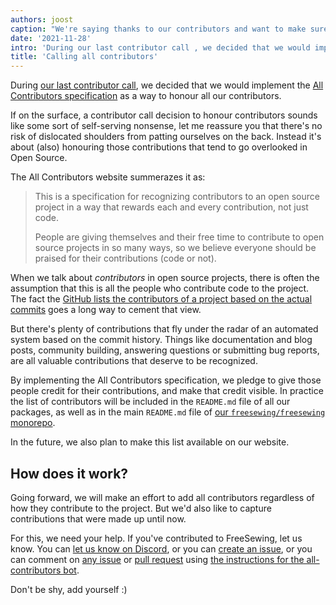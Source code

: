 ```yaml
---
authors: joost
caption: "We're saying thanks to our contributors and want to make sure their contributions get the credit they deserve"
date: '2021-11-28'
intro: 'During our last contributor call , we decided that we would implement the All Contributors specification as a way to honour all our contributors.'
title: 'Calling all contributors'
---
```


During [our last contributor
call](https://github.com/freesewing/freesewing/issues/1514), we decided that we
would implement the [All Contributors
specification](https://allcontributors.org/) as a way to honour all our
contributors.

<!-- truncate -->

If on the surface, a contributor call decision to honour contributors sounds
like some sort of self-serving nonsense, let me reassure you that there's no
risk of dislocated shoulders from patting ourselves on the back. Instead it's
about (also) honouring those contributions that tend to go overlooked in Open
Source.

The All Contributors website summerazes it as:

> This is a specification for recognizing contributors to an open source
> project in a way that rewards each and every contribution, not just code.
>
> People are giving themselves and their free time to contribute to open source
> projects in so many ways, so we believe everyone should be praised for their
> contributions (code or not).

When we talk about _contributors_ in open source projects, there is often the
assumption that this is all the people who contribute code to the project. The
fact the [GitHub lists the contributors of a project based on the actual
commits](https://github.com/freesewing/freesewing/graphs/contributors) goes a
long way to cement that view.

But there's plenty of contributions that fly under the radar of an automated
system based on the commit history. Things like documentation and blog posts,
community building, answering questions or submitting bug reports, are all
valuable contributions that deserve to be recognized.

By implementing the All Contributors specification, we pledge to give those
people credit for their contributions, and make that credit visible. In
practice the list of contributors will be included in the `README.md` file of
all our packages, as well as in the main `README.md` file of [our
`freesewing/freesewing` monorepo](https://github.com/freesewing/freesewing).

In the future, we also plan to make this list available on our website.

## How does it work?

Going forward, we will make an effort to add all contributors regardless of how
they contribute to the project. But we'd also like to capture contributions
that were made up until now.

For this, we need your help. If you've contributed to FreeSewing, let us know.
You can [let us know on Discord](https://discord.freesewing.org/), or you can
[create an
issue](https://github.com/freesewing/freesewing/issues/new?assignees=joostdecock&labels=%F0%9F%92%9C+all+contributors&template=all-contributors.md&title=All+Contributors%3A+Please+add+%28username+here%29),
or you can comment on [any
issue](https://github.com/freesewing/freesewing/issues) or [pull
request](https://github.com/freesewing/freesewing/pulls) using [the
instructions for the all-contributors
bot](https://allcontributors.org/docs/en/bot/usage).

Don't be shy, add yourself :)
